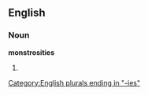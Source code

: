 ==English==

===Noun===
'''monstrosities'''

# {{plural of|[[monstrosity]]}}

[[Category:English plurals ending in "-ies"]]